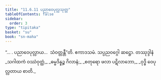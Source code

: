```yaml
---
title: "11.6.11 ပညာဝေပုလ္လသုတ္တ"
tableOfContents: false
sidebar:
  order: 3
type: "tipitaka"
basket: "su"
book: "sn-maha"
---
```



<DynamicBreadcrumb />

<Division number="1057" book="sn-maha">

<Paragraph number="2131" book="sn-maha">
“… . ပညာဝေပုလ္လာယ…  သံဝတ္တန္တီ”တိ.

</Paragraph>
</Division>

<Paragraph number="2132" type="center" book="sn-maha">
ဧကာဒသမံ.



</Paragraph>

<Paragraph number="2133" type="center" book="sn-maha">
သပ္ပညဝဂ္ဂေါ ဆဋ္ဌော.



</Paragraph>

<Paragraph number="2134" type="center" book="sn-maha">
တဿုဒ္ဒါနံ


</Paragraph>

<Paragraph number="2135" type="verses" book="sn-maha">
_သဂါထကံ ဝဿံဝုတ္ထံ,_  
_ဓမ္မဒိန္နဉ္စ ဂိလာနံ;_  
_စတုရော ဖလာ ပဋိလာဘော,_  
_ဝုဒ္ဓိ ဝေပုလ္လတာယ စာတိ._
</Paragraph>